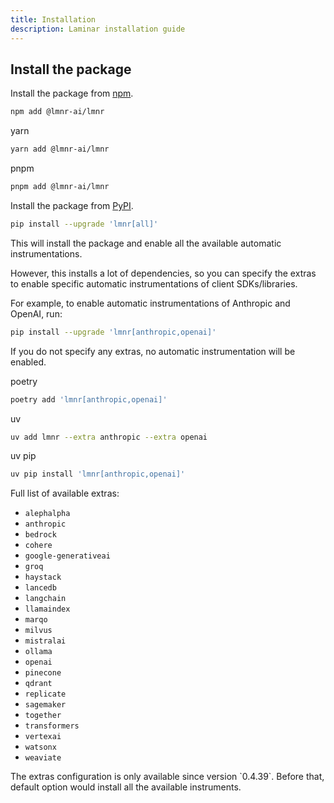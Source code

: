 ```yaml
---
title: Installation
description: Laminar installation guide
---
```


## Install the package

<Tabs>
<Tab title="JavaScript/Typescript">

Install the package from [npm](https://www.npmjs.com/package/@lmnr-ai/lmnr).

```sh
npm add @lmnr-ai/lmnr
```

<Expandable title="other installation options: yarn, pnpm">
yarn

```sh
yarn add @lmnr-ai/lmnr
```

pnpm

```sh
pnpm add @lmnr-ai/lmnr
```
</Expandable>
</Tab>
<Tab title="Python">

Install the package from [PyPI](https://pypi.org/project/lmnr/).

```sh
pip install --upgrade 'lmnr[all]'
```

This will install the package and enable all the available automatic instrumentations.

However, this installs a lot of dependencies, so you can specify the extras to enable
specific automatic instrumentations of client SDKs/libraries.

For example, to enable automatic instrumentations of Anthropic and OpenAI, run:

```sh
pip install --upgrade 'lmnr[anthropic,openai]'
```

<Warning>
If you do not specify any extras, no automatic instrumentation will be enabled.
</Warning>

<Expandable title="other installation options: poetry, uv">

poetry

```sh
poetry add 'lmnr[anthropic,openai]'
```

uv

```sh
uv add lmnr --extra anthropic --extra openai
```

uv pip

```sh
uv pip install 'lmnr[anthropic,openai]'
```

</Expandable>


Full list of available extras:

- `alephalpha`
- `anthropic`
- `bedrock`
- `cohere`
- `google-generativeai`
- `groq`
- `haystack`
- `lancedb`
- `langchain`
- `llamaindex`
- `marqo`
- `milvus`
- `mistralai`
- `ollama`
- `openai`
- `pinecone`
- `qdrant`
- `replicate`
- `sagemaker`
- `together`
- `transformers`
- `vertexai`
- `watsonx`
- `weaviate`


<Note>
  The extras configuration is only available since version `0.4.39`.
  Before that, default option would install all the available instruments.
</Note>


</Tab>
</Tabs>